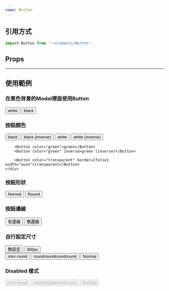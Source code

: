 ```yaml
---
name: Button
---
```




##  引用方式
```js
import Button from '~~elements/Button';
```

## Props

<Props of={Button}/>

--- 

## 使用範例
### 在黑色背景的Modal裡面使用Button

<Playground>
    <div className={styles['display-button-theme']} style={{ background: '#333' }}>
        <Button border={false} color="transparentInModal">white</Button>
        <Button color="black">black</Button>
    </div>
</Playground>

### 按鈕顏色

<Playground>
    <div className={styles['display-button-theme']}>
        <Button >black</Button>
        <Button inverse>black (inverse)</Button>
        <Button color="white">white</Button>
        <Button color="white" inverse>white (inverse)</Button>

        <Button color="green">green</Button>
        <Button color="green" inverse>green (inverse)</Button>

        <Button color="transparent" border={false} width="auto">transparent</Button>
    </div>
</Playground>



### 按鈕形狀

<Playground>
    <div className={styles['display-button-theme']}>
        <Button color="black">Normal</Button>
        <Button color="black" round>Round</Button>
    </div>
</Playground>

### 按鈕邊線
<Playground>
    <div className={styles['display-button-theme']}>
        <Button inverse>有邊線</Button>
        <Button border={false} inverse>無邊線</Button>
    </div>
</Playground>


### 自行設定尺寸
<Playground>
    <div className={styles['display-button-theme']}>
        <Button inverse>無設定</Button>
        <Button inverse width="300px">300px</Button>
    </div>
</Playground>

<Playground>
    <div className={styles['display-button-theme']}>
        <Button inverse mini round>mini round</Button>
        <Button inverse round>roundroundroundround</Button>
        <Button inverse>Normal</Button>
    </div>
</Playground>


### Disabled 樣式

<Playground>
    <div className={styles['display-button-theme']}>
        <Button inverse mini round disabled>mini round</Button>
        <Button inverse round disabled>roundroundroundround</Button>
        <Button inverse disabled>Normal</Button>
    </div>
</Playground>


